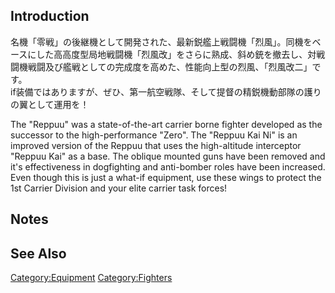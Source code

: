 {{EquipmentInfo|336}}

==Introduction==
名機「零戦」の後継機として開発された、最新鋭艦上戦闘機「烈風」。同機をベースにした高高度型局地戦闘機「烈風改」をさらに熟成、斜め銃を撤去し、対戦闘機戦闘及び艦戦としての完成度を高めた、性能向上型の烈風、「烈風改二」です。<br>if装備ではありますが、ぜひ、第一航空戦隊、そして提督の精鋭機動部隊の護りの翼として運用を！

The "Reppuu" was a state-of-the-art carrier borne fighter developed as the successor to the high-performance "Zero". The "Reppuu Kai Ni" is an improved version of the Reppuu that uses the high-altitude interceptor "Reppuu Kai" as a base. The oblique mounted guns have been removed and it's effectiveness in dogfighting and anti-bomber roles have been increased. Even though this is just a what-if equipment, use these wings to protect the 1st Carrier Division and your elite carrier task forces!

==Notes==


==See Also==
{{Equipmentlist}}
[[Category:Equipment]]
[[Category:Fighters]]